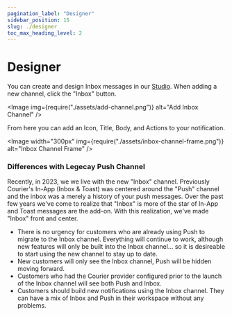 ```yaml
---
pagination_label: "Designer"
sidebar_position: 15
slug: ./designer
toc_max_heading_level: 2
---
```


# Designer

You can create and design Inbox messages in our [Studio](https://app.courier.com).  When adding a new channel, click the "Inbox" button.

<Image img={require("./assets/add-channel.png")} alt="Add Inbox Channel" />

From here you can add an Icon, Title, Body, and Actions to your notification.

<Image width="300px" img={require("./assets/inbox-channel-frame.png")} alt="Inbox Channel Frame" />

### Differences with Legecay Push Channel

Recently, in 2023, we we live with the new "Inbox" channel.   Previously Courier's In-App (Inbox & Toast) was centered around the "Push" channel and the inbox was a merely a history of your push messages. Over the past few years we've come to realize that "Inbox" is more of the star of In-App and Toast messages are the add-on.  With this realization, we've made "Inbox" front and center. 

- There is no urgency for customers who are already using Push to migrate to the Inbox channel.  Everything will continue to work, although new features will only be built into the Inbox channel... so it is desireable to start using the new channel to stay up to date.
- New customers will only see the Inbox channel, Push will be hidden moving forward.
- Customers who had the Courier provider configured prior to the launch of the Inbox channel will see both Push and Inbox.
- Customers should build new notifications using the Inbox channel. They can have a mix of Inbox and Push in their workspace without any problems.
